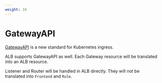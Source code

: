 ```yaml
---
weight: 16
---
```


# GatewayAPI

[GatewayAPI](https://gateway-api.sigs.k8s.io/) is a new standard for Kubernetes ingress.

ALB supports GatewayAPI as well. Each Gateway resource will be translated into an ALB resource.

Listener and Router will be handled in ALB directly. They will not be translated into `Frontend` and `Rule`.
